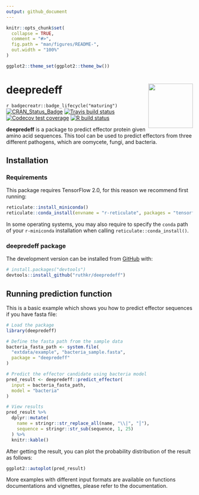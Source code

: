 ```yaml
---
output: github_document
---
```


<!-- README.md is generated from README.Rmd. Please edit that file -->

```r
knitr::opts_chunk$set(
  collapse = TRUE,
  comment = "#>",
  fig.path = "man/figures/README-",
  out.width = "100%"
)

ggplot2::theme_set(ggplot2::theme_bw())
```

# deepredeff <img src="man/figures/logo.png" align="right" width="120" />

<!-- badges: start -->
`r badgecreatr::badge_lifecycle("maturing")`
<!-- [![CRAN_Status_Badge](https://www.r-pkg.org/badges/version/deepredeff)](https://cran.r-project.org/package=deepredeff) -->
[![CRAN_Status_Badge](https://github.com/ruthkr/deepredeff/workflows/pkgdown/badge.svg)](https://ruthkr.github.io/deepredeff/)
[![Travis build status](https://travis-ci.com/ruthkr/deepredeff.svg?branch=master)](https://travis-ci.com/ruthkr/deepredeff)
[![Codecov test coverage](https://codecov.io/gh/ruthkr/deepredeff/branch/master/graph/badge.svg)](https://codecov.io/gh/ruthkr/deepredeff?branch=master)
[![R build status](https://github.com/ruthkr/deepredeff/workflows/R-CMD-check/badge.svg)](https://github.com/ruthkr/deepredeff/actions)
<!-- badges: end -->

**deepredeff** is a package to predict effector protein given amino acid sequences. This tool can be used to predict effectors from three different pathogens, which are oomycete, fungi, and bacteria.  


## Installation

### Requirements

This package requires TensorFlow 2.0, for this reason we recommend first running:

```r
reticulate::install_miniconda()
reticulate::conda_install(envname = "r-reticulate", packages = "tensorflow==2.0.0")
```

In some operating systems, you may also require to specify the `conda` path of your `r-miniconda` installation when calling `reticulate::conda_install()`.

### deepredeff package

The development version can be installed from [GitHub](https://github.com/) with:

``` r
# install.packages("devtools")
devtools::install_github("ruthkr/deepredeff")
```

## Running prediction function

This is a basic example which shows you how to predict effector sequences if you have fasta file:

```r
# Load the package
library(deepredeff)

# Define the fasta path from the sample data
bacteria_fasta_path <- system.file(
  "extdata/example", "bacteria_sample.fasta", 
  package = "deepredeff"
)

# Predict the effector candidate using bacteria model
pred_result <- deepredeff::predict_effector(
  input = bacteria_fasta_path,
  model = "bacteria"
)

# View results
pred_result %>%
  dplyr::mutate(
    name = stringr::str_replace_all(name, "\\|", "⎮"),
    sequence = stringr::str_sub(sequence, 1, 25)
  ) %>%
  knitr::kable()
```

After getting the result, you can plot the probability distribution of the result as follows:

```r
ggplot2::autoplot(pred_result)
```

More examples with different input formats are available on functions documentations and vignettes, please refer to the documentation.

